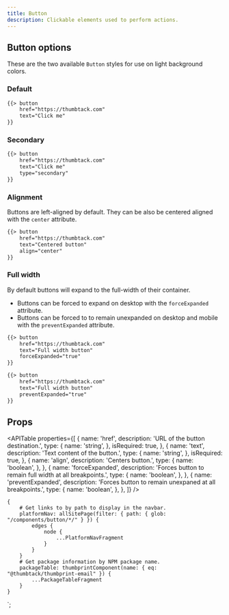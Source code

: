 ```yaml
---
title: Button
description: Clickable elements used to perform actions.
---
```



<ComponentHeader data={props.data} />

## Button options

These are the two available `Button` styles for use on light background colors.

### Default

```email
{{> button
    href="https://thumbtack.com"
    text="Click me"
}}
```

### Secondary

```email
{{> button
    href="https://thumbtack.com"
    text="Click me"
    type="secondary"
}}
```

### Alignment

Buttons are left-aligned by default. They can be also be centered aligned with the `center` attribute.

```email
{{> button
    href="https://thumbtack.com"
    text="Centered button"
    align="center"
}}
```

### Full width

By default buttons will expand to the full-width of their container.

-   Buttons can be forced to expand on desktop with the `forceExpanded` attribute.
-   Buttons can be forced to to remain unexpanded on desktop and mobile with the `preventExpanded` attribute.

```email
{{> button
    href="https://thumbtack.com"
    text="Full width button"
    forceExpanded="true"
}}
```

```email
{{> button
    href="https://thumbtack.com"
    text="Full width button"
    preventExpanded="true"
}}
```

## Props

<APITable
    properties={[
        {
            name: 'href',
            description: 'URL of the button destination.',
            type: {
                name: 'string',
            },
            isRequired: true,
        },
        {
            name: 'text',
            description: 'Text content of the button.',
            type: {
                name: 'string',
            },
            isRequired: true,
        },
        {
            name: 'align',
            description: 'Centers button.',
            type: {
                name: 'boolean',
            },
        },
        {
            name: 'forceExpanded',
            description: 'Forces button to remain full width at all breakpoints.',
            type: {
                name: 'boolean',
            },
        },
        {
            name: 'preventExpanded',
            description: 'Forces button to remain unexpaned at all breakpoints.',
            type: {
                name: 'boolean',
            },
        },
    ]}
/>

<ComponentFooter data={props.data} />

    {
        # Get links to by path to display in the navbar.
        platformNav: allSitePage(filter: { path: { glob: "/components/button/*/" } }) {
            edges {
                node {
                    ...PlatformNavFragment
                }
            }
        }
        # Get package information by NPM package name.
        packageTable: thumbprintComponent(name: { eq: "@thumbtack/thumbprint-email" }) {
            ...PackageTableFragment
        }
    }
`;
